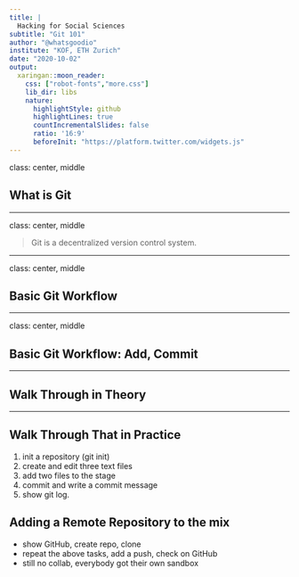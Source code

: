 ```yaml
---
title: |
  Hacking for Social Sciences
subtitle: "Git 101"
author: "@whatsgoodio"
institute: "KOF, ETH Zurich"
date: "2020-10-02"
output:
  xaringan::moon_reader:
    css: ["robot-fonts","more.css"]
    lib_dir: libs
    nature:
      highlightStyle: github
      highlightLines: true
      countIncrementalSlides: false
      ratio: '16:9'
      beforeInit: "https://platform.twitter.com/widgets.js"
---
```


class: center, middle

## What is Git 

---

class: center, middle

> Git is a decentralized version control system.  

---

class: center, middle

## Basic Git Workflow 

--- 

class: center, middle

## Basic Git Workflow: Add, Commit 

--- 

## Walk Through in Theory


---

## Walk Through That in Practice 

1. init a repository (git init)
2. create and edit three text files 
3. add two files to the stage
4. commit and write a commit message
5. show git log. 



## Adding a Remote Repository to the mix

- show GitHub, create repo, clone
- repeat the above tasks, add a push, check on GitHub
- still no collab, everybody got their own sandbox















